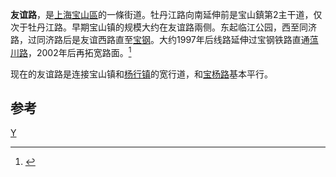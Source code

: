 '''友谊路'''，是[[上海|上海]][[寶山區_(上海市)|宝山區]]的一條街道。牡丹江路向南延伸前是宝山鎮第2主干道，仅次于牡丹江路。早期宝山镇的规模大约在友谊路兩侧。东起临江公园，西至同济路，过同济路后是友谊西路直至[[上海寶鋼集團公司|宝钢]]。大约1997年后线路延伸过宝钢铁路直通[[蕰川路|蕰川路]]，2002年后再拓宽路面。<ref>{{Cite web |url=http://news.qq.com/a/20110211/000599.htm |title=上海宝山区友谊路街道：让“大道理”不再枯燥 |access-date=2012-12-28 |archive-date=2019-12-07 |archive-url=https://web.archive.org/web/20191207113257/https://news.qq.com/a/20110211/000599.htm |dead-url=no }}</ref>

现在的友谊路是连接宝山镇和[[杨行镇|杨行镇]]的宽行道，和[[宝杨路|宝杨路]]基本平行。

==参考==
<references/>

[[Category:上海道路|Y]]